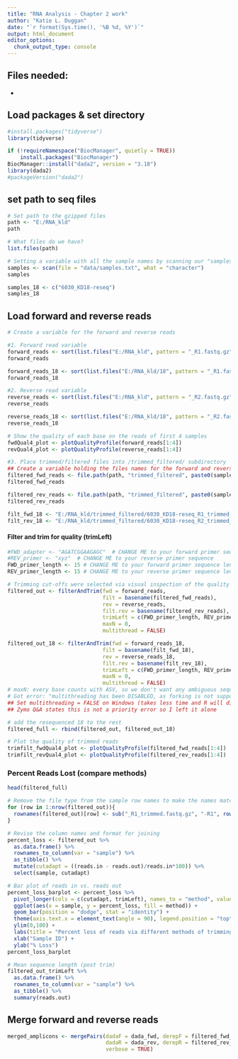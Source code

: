 ```yaml
---
title: "RNA Analysis - Chapter 2 work"
author: "Katie L. Duggan"
date: "`r format(Sys.time(), '%B %d, %Y')`"
output: html_document
editor_options: 
  chunk_output_type: console
---
```

## Files needed:

- 

## Load packages & set directory
```r
#install.packages("tidyverse")
library(tidyverse)

if (!requireNamespace("BiocManager", quietly = TRUE))
    install.packages("BiocManager")
BiocManager::install("dada2", version = "3.18")
library(dada2)
#packageVersion("dada2")
```

## set path to seq files
```r
# Set path to the gzipped files
path <- "E:/RNA_kld"
path

# What files do we have?
list.files(path)

# Setting a variable with all the sample names by scanning our "samples.txt" file
samples <- scan(file = "data/samples.txt", what = "character")
samples

samples_18 <- c("6030_KD18-reseq")
samples_18
```

## Load forward and reverse reads
```r
# Create a variable for the forward and reverse reads

#1. Forward read variable
forward_reads <- sort(list.files("E:/RNA_kld", pattern = "_R1.fastq.gz", full.names = TRUE))
forward_reads

forward_reads_18 <- sort(list.files("E:/RNA_kld/18", pattern = "_R1.fastq.gz", full.names = TRUE)) # 18 reseq
forward_reads_18

#2. Reverse read variable
reverse_reads <- sort(list.files("E:/RNA_kld", pattern = "_R2.fastq.gz", full.names = TRUE))
reverse_reads

reverse_reads_18 <- sort(list.files("E:/RNA_kld/18", pattern = "_R2.fastq.gz", full.names = TRUE)) # 18 reseq
reverse_reads_18

# Show the quality of each base on the reads of first 4 samples
fwdQual4_plot <- plotQualityProfile(forward_reads[1:4])
revQual4_plot <- plotQualityProfile(reverse_reads[1:4])

#3. Place trimmed/filtered files into /trimmed_filtered/ subdirectory
## Create a variable holding the files names for the forward and reverse reads
filtered_fwd_reads <- file.path(path, "trimmed_filtered", paste0(samples, "_R1_trimmed_filtered.fastq"))
filtered_fwd_reads

filtered_rev_reads <- file.path(path, "trimmed_filtered", paste0(samples, "_R2_trimmed_filtered.fastq.gz"))
filtered_rev_reads

filt_fwd_18 <- "E:/RNA_kld/trimmed_filtered/6030_KD18-reseq_R1_trimmed_filtered.fastq" # 18 reseq
filt_rev_18 <- "E:/RNA_kld/trimmed_filtered/6030_KD18-reseq_R2_trimmed_filtered.fastq" # 18 reseq
```

#### Filter and trim for quality (trimLeft)
```r
#FWD_adapter <- "AGATCGGAAGAGC"  # CHANGE ME to your forward primer sequence
#REV_primer <- "xyz"  # CHANGE ME to your reverse primer sequence
FWD_primer_length <- 15 # CHANGE ME to your forward primer sequence length
REV_primer_length <- 15 # CHANGE ME to your reverse primer sequence length

# Trimming cut-offs were selected via visual inspection of the quality plots
filtered_out <- filterAndTrim(fwd = forward_reads, 
                              filt = basename(filtered_fwd_reads), 
                              rev = reverse_reads, 
                              filt.rev = basename(filtered_rev_reads),
                              trimLeft = c(FWD_primer_length, REV_primer_length), 
                              maxN = 0,
                              multithread = FALSE)

filtered_out_18 <- filterAndTrim(fwd = forward_reads_18, 
                              filt = basename(filt_fwd_18), 
                              rev = reverse_reads_18, 
                              filt.rev = basename(filt_rev_18),
                              trimLeft = c(FWD_primer_length, REV_primer_length), 
                              maxN = 0,
                              multithread = FALSE)
# maxN: every base counts with ASV, so we don't want any ambiguous sequences
# Got error: "multithreading has been DISABLED, as forking is not supported on .Platform$OS.type 'windows'"
## Set multithreading = FALSE on Windows (takes less time and R will disable it anyway)
## Zymo Q&A states this is not a priority error so I left it alone

# add the resequenced 18 to the rest
filtered_full <- rbind(filtered_out, filtered_out_18)

# Plot the quality of trimmed reads
trimfilt_fwdQual4_plot <- plotQualityProfile(filtered_fwd_reads[1:4])
trimfilt_revQual4_plot <- plotQualityProfile(filtered_rev_reads[1:4])
```

### Percent Reads Lost (compare methods)
```r
head(filtered_full)

# Remove the file type from the sample row names to make the names match for joining
for (row in 1:nrow(filtered_out)){
  rownames(filtered_out)[row] <- sub("_R1_trimmed.fastq.gz", "-R1", rownames(filtered_out)[row])
}

# Revise the column names and format for joining
percent_loss <- filtered_out %>% 
  as.data.frame() %>% 
  rownames_to_column(var = "sample") %>% 
  as_tibble() %>%
  mutate(cutadapt = ((reads.in - reads.out)/reads.in*100)) %>% 
  select(sample, cutadapt)

# Bar plot of reads in vs. reads out
percent_loss_barplot <- percent_loss %>% 
  pivot_longer(cols = c(cutadapt, trimLeft), names_to = "method", values_to = "percent_loss") %>%   
  ggplot(aes(x = sample, y = percent_loss, fill = method)) +
  geom_bar(position = "dodge", stat = "identity") +
  theme(axis.text.x = element_text(angle = 90), legend.position = "top", legend.title = element_blank()) +
  ylim(0,100) +
  labs(title = "Percent loss of reads via different methods of trimming/filtering") +
  xlab("Sample ID") +
  ylab("% Loss")
percent_loss_barplot

# Mean sequence length (post trim)
filtered_out_trimLeft %>% 
  as.data.frame() %>% 
  rownames_to_column(var = "sample") %>% 
  as_tibble() %>% 
  summary(reads.out)
```

## Merge forward and reverse reads
```r
merged_amplicons <- mergePairs(dadaF = dada_fwd, derepF = filtered_fwd_reads_trimLeft, 
                               dadaR = dada_rev, derepR = filtered_rev_reads_trimLeft, 
                               verbose = TRUE)
```

